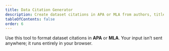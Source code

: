 ```yaml
---
title: Data Citation Generator
description: Create dataset citations in APA or MLA from authors, title, year, version, publisher, and DOI/URL.
tableOfContents: false
order: 6
---
```


Use this tool to format dataset citations in **APA** or **MLA**. Your input isn’t sent anywhere; it runs entirely in your browser.



<DataCitation client:load />
